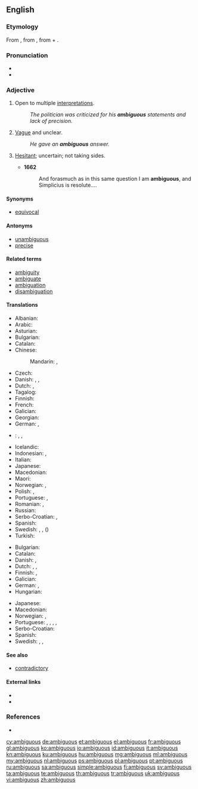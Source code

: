 ==English==

===Etymology===
From {{etyl|la|en}} {{term|ambiguus||lang=la|moving from side to side, of doubtful nature}}, from {{term|lang=la|ambigere||to go about, wander, doubt}}, from {{term|lang=la|ambi-||around, about, on both sides}} + {{term|lang=la|agere||to drive, move}}.

===Pronunciation===
* {{IPA|/æmˈbɪɡjuəs/}}
* {{audio|en-us-ambiguous.ogg|Audio (US)}}

===Adjective===
{{en-adj}}

# Open to multiple [[interpretation]]s.
#: ''The politician was criticized for his '''ambiguous''' statements and lack of precision.''
# [[vague|Vague]] and unclear.
#: ''He gave an '''ambiguous''' answer.''
# {{context|obsolete|of persons|lang=en}} [[hesitant|Hesitant]]; uncertain; not taking sides.
#* '''1662''' {{w|Thomas Salusbury}}
#*: And forasmuch as in this same question I am '''ambiguous''', and Simplicius is resolute....

====Synonyms====
* [[equivocal]]

====Antonyms====
* [[unambiguous]]
* [[precise]]

====Related terms====
* [[ambiguity]]
* [[ambiguate]]
* [[ambiguation]]
* [[disambiguation]]

====Translations====
{{trans-top|open to multiple interpretations}}
* Albanian: {{t-|sq|i dykuptueshëm}}
* Arabic: {{t-|ar|غامض|sc=Arab}}
* Asturian: {{t-|ast|ambiguu}}
* Bulgarian: {{t+|bg|двусмислен}}
* Catalan: {{t+|ca|ambigu}}
* Chinese:
*: Mandarin: {{t|cmn|模稜兩可}}, {{t|cmn|模稜两可|tr=móléng liǎngkě}}
* Czech: {{t-|cs|mnohoznačný|m}}
* Danish: {{t+|da|tvetydig}}, {{t+|da|flertydig}}, {{t-|da|dobbelttydig}}
* Dutch: {{t-|nl|dubbelzinnig}}, {{t+|nl|ambigu}}
* Tagalog: {{t-|tl|malabo}}
* Finnish: {{t-|fi|tulkinnanvarainen}}
* French: {{t+|fr|ambigu}}
* Galician: {{t-|gl|ambiguo}}
* Georgian: {{t-|ka|ორაზროვანი|tr=orazrovani}}
* German: {{t+|de|mehrdeutig}}, {{t-|de|doppeldeutig}}
{{trans-mid}}
* {{ttbc|hu}}: {{t-|hu|többértelmű}}, {{t+|hu|kétértelmű}}, {{t-|hu|[[nem]] [[egyértelmű]]}}
* Icelandic: {{t-|is|óskýr}}
* Indonesian: {{t+|id|rancu}}, {{t+|id|kabur}}
* Italian: {{t+|it|ambiguo|m}}
* Japanese: {{t-|ja|あいまいな|tr=aimai na|sc=Jpan}}
* Macedonian: {{t-|mk|двосмислен|m|tr=dvósmislen}}
* Maori: {{t-|mi|rangirua}}
* Norwegian: {{t-|no|flertydig}}, {{t-|no|tvetydig}}
* Polish: {{t-|pl|wieloznaczny}}, {{t+|pl|dwuznaczny}}
* Portuguese: {{t+|pt|ambíguo}}, {{t+|pt|dúbio}}
* Romanian: {{t-|ro|ambiguu}}, {{t-|ro|cu multe sensuri}}
* Russian: {{t+|ru|двусмысленный|tr=dvusmýslennyj}}
* Serbo-Croatian: {{t-|sh|višeznačan|m}}, {{t-|sh|dvosmislen|m}}
* Spanish: {{t+|es|ambiguo}}
* Swedish: {{t+|sv|tvetydig}}, {{t-|sv|dubbeltydig}}, ({{t+|sv|osäker}})
* Turkish: {{t+|tr|belirsiz}}
{{trans-bottom}}

{{trans-top|vague and unclear}}
* Bulgarian: {{t+|bg|неясен}}
* Catalan: {{t+|ca|ambigu}}
* Danish: {{t-|da|dunkel}}, {{t-|da|forblommet}}
* Dutch: {{t+|nl|vaag}}, {{t+|nl|onduidelijk}}, {{t+|nl|ambigu}}
* Finnish: {{t+|fi|epäselvä}}, {{t-|fi|moniselitteinen}}
* Galician: {{t-|gl|ambiguo}}
* German: {{t+|de|unklar}}, {{t+|de|vage}}
* Hungarian: {{t+|hu|félreérthető}}
{{trans-mid}}
* Japanese: {{t-|ja|あいまいな|tr=aimai na|sc=Jpan}}
* Macedonian: {{t-|mk|нејасен|m|tr=néjasen}}
* Norwegian: {{t-|no|vag}}, {{t-|no|uklar}}
* Portuguese: {{t+|pt|ambíguo}}, {{t+|pt|dúbio}}, {{t+|pt|vago}}, {{t+|pt|indefinido}}, {{t+|pt|impreciso}}
* Serbo-Croatian: {{t-|sh|nejasan|m}}
* Spanish: {{t+|es|ambiguo}}
* Swedish: {{t+|sv|vag}}, {{t+|sv|dunkel}}, {{t+|sv|svävande}}
{{trans-bottom}}

====See also====
* [[contradictory]]

====External links====
* {{R:Webster 1913}}
* {{R:Century 1911}}

===References===
* {{R:OED2}}

[[cy:ambiguous]]
[[de:ambiguous]]
[[et:ambiguous]]
[[el:ambiguous]]
[[fr:ambiguous]]
[[gl:ambiguous]]
[[ko:ambiguous]]
[[io:ambiguous]]
[[id:ambiguous]]
[[it:ambiguous]]
[[kn:ambiguous]]
[[ku:ambiguous]]
[[hu:ambiguous]]
[[mg:ambiguous]]
[[ml:ambiguous]]
[[my:ambiguous]]
[[nl:ambiguous]]
[[ps:ambiguous]]
[[pl:ambiguous]]
[[pt:ambiguous]]
[[ru:ambiguous]]
[[sa:ambiguous]]
[[simple:ambiguous]]
[[fi:ambiguous]]
[[sv:ambiguous]]
[[ta:ambiguous]]
[[te:ambiguous]]
[[th:ambiguous]]
[[tr:ambiguous]]
[[uk:ambiguous]]
[[vi:ambiguous]]
[[zh:ambiguous]]